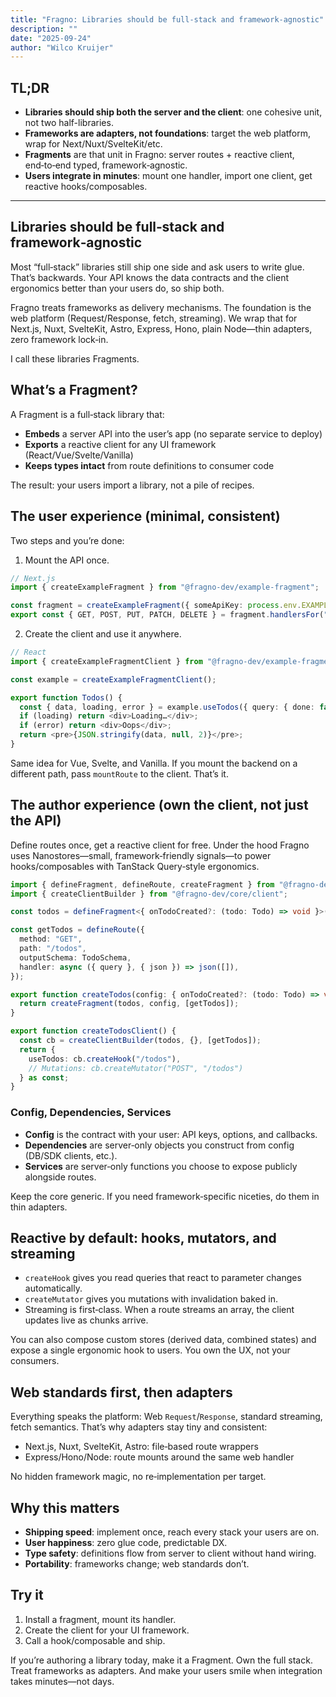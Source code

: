```yaml
---
title: "Fragno: Libraries should be full-stack and framework-agnostic"
description: ""
date: "2025-09-24"
author: "Wilco Kruijer"
---
```


## TL;DR

- **Libraries should ship both the server and the client**: one cohesive unit, not two
  half-libraries.
- **Frameworks are adapters, not foundations**: target the web platform, wrap for
  Next/Nuxt/SvelteKit/etc.
- **Fragments** are that unit in Fragno: server routes + reactive client, end‑to‑end typed,
  framework‑agnostic.
- **Users integrate in minutes**: mount one handler, import one client, get reactive
  hooks/composables.

---

## Libraries should be full‑stack and framework‑agnostic

Most “full‑stack” libraries still ship one side and ask users to write glue. That’s backwards. Your
API knows the data contracts and the client ergonomics better than your users do, so ship both.

Fragno treats frameworks as delivery mechanisms. The foundation is the web platform
(Request/Response, fetch, streaming). We wrap that for Next.js, Nuxt, SvelteKit, Astro, Express,
Hono, plain Node—thin adapters, zero framework lock‑in.

I call these libraries Fragments.

## What’s a Fragment?

A Fragment is a full‑stack library that:

- **Embeds** a server API into the user’s app (no separate service to deploy)
- **Exports** a reactive client for any UI framework (React/Vue/Svelte/Vanilla)
- **Keeps types intact** from route definitions to consumer code

The result: your users import a library, not a pile of recipes.

## The user experience (minimal, consistent)

Two steps and you’re done:

1. Mount the API once.

```ts
// Next.js
import { createExampleFragment } from "@fragno-dev/example-fragment";

const fragment = createExampleFragment({ someApiKey: process.env.EXAMPLE_API_KEY! });
export const { GET, POST, PUT, PATCH, DELETE } = fragment.handlersFor("next-js");
```

2. Create the client and use it anywhere.

```ts
// React
import { createExampleFragmentClient } from "@fragno-dev/example-fragment/react";

const example = createExampleFragmentClient();

export function Todos() {
  const { data, loading, error } = example.useTodos({ query: { done: false } });
  if (loading) return <div>Loading…</div>;
  if (error) return <div>Oops</div>;
  return <pre>{JSON.stringify(data, null, 2)}</pre>;
}
```

Same idea for Vue, Svelte, and Vanilla. If you mount the backend on a different path, pass
`mountRoute` to the client. That’s it.

## The author experience (own the client, not just the API)

Define routes once, get a reactive client for free. Under the hood Fragno uses Nanostores—small,
framework‑friendly signals—to power hooks/composables with TanStack Query‑style ergonomics.

```ts
import { defineFragment, defineRoute, createFragment } from "@fragno-dev/core";
import { createClientBuilder } from "@fragno-dev/core/client";

const todos = defineFragment<{ onTodoCreated?: (todo: Todo) => void }>("todos");

const getTodos = defineRoute({
  method: "GET",
  path: "/todos",
  outputSchema: TodoSchema,
  handler: async ({ query }, { json }) => json([]),
});

export function createTodos(config: { onTodoCreated?: (todo: Todo) => void }) {
  return createFragment(todos, config, [getTodos]);
}

export function createTodosClient() {
  const cb = createClientBuilder(todos, {}, [getTodos]);
  return {
    useTodos: cb.createHook("/todos"),
    // Mutations: cb.createMutator("POST", "/todos")
  } as const;
}
```

### Config, Dependencies, Services

- **Config** is the contract with your user: API keys, options, and callbacks.
- **Dependencies** are server‑only objects you construct from config (DB/SDK clients, etc.).
- **Services** are server‑only functions you choose to expose publicly alongside routes.

Keep the core generic. If you need framework‑specific niceties, do them in thin adapters.

## Reactive by default: hooks, mutators, and streaming

- `createHook` gives you read queries that react to parameter changes automatically.
- `createMutator` gives you mutations with invalidation baked in.
- Streaming is first‑class. When a route streams an array, the client updates live as chunks arrive.

You can also compose custom stores (derived data, combined states) and expose a single ergonomic
hook to users. You own the UX, not your consumers.

## Web standards first, then adapters

Everything speaks the platform: Web `Request`/`Response`, standard streaming, fetch semantics.
That’s why adapters stay tiny and consistent:

- Next.js, Nuxt, SvelteKit, Astro: file‑based route wrappers
- Express/Hono/Node: route mounts around the same web handler

No hidden framework magic, no re‑implementation per target.

## Why this matters

- **Shipping speed**: implement once, reach every stack your users are on.
- **User happiness**: zero glue code, predictable DX.
- **Type safety**: definitions flow from server to client without hand wiring.
- **Portability**: frameworks change; web standards don’t.

## Try it

1. Install a fragment, mount its handler.
2. Create the client for your UI framework.
3. Call a hook/composable and ship.

If you’re authoring a library today, make it a Fragment. Own the full stack. Treat frameworks as
adapters. And make your users smile when integration takes minutes—not days.
